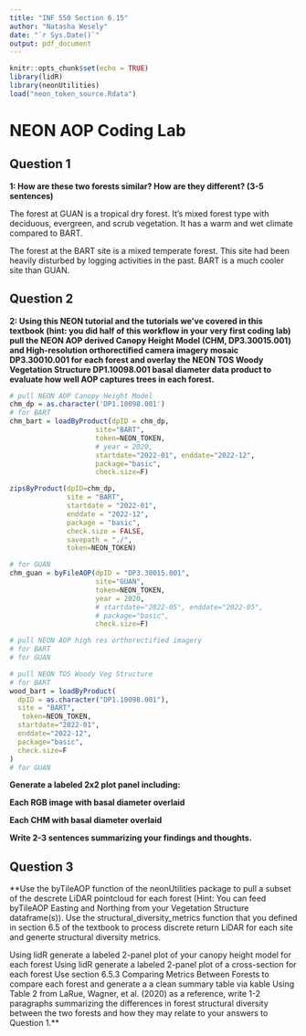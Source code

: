```yaml
---
title: "INF 550 Section 6.15"
author: "Natasha Wesely"
date: "`r Sys.Date()`"
output: pdf_document
---
```


```r
knitr::opts_chunk$set(echo = TRUE)
library(lidR)
library(neonUtilities)
load("neon_token_source.Rdata")

```

# NEON AOP Coding Lab
## Question 1
**1: How are these two forests similar? How are they different? (3-5 sentences)**

The forest at GUAN is a tropical dry forest. It's mixed forest type with deciduous, evergreen, and scrub vegetation. It has a warm and wet climate compared to BART.

The forest at the BART site is a mixed temperate forest. This site had been heavily disturbed by logging activities in the past. BART is a much cooler site than GUAN.

## Question 2
**2: Using this NEON tutorial and the tutorials we’ve covered in this textbook (hint: you did half of this workflow in your very first coding lab) pull the NEON AOP derived Canopy Height Model (CHM, DP3.30015.001) and High-resolution orthorectified camera imagery mosaic DP3.30010.001 for each forest and overlay the NEON TOS Woody Vegetation Structure DP1.10098.001 basal diameter data product to evaluate how well AOP captures trees in each forest.**

```r
# pull NEON AOP Canopy Height Model 
chm_dp = as.character('DP1.10098.001')
# for BART
chm_bart = loadByProduct(dpID = chm_dp, 
                     site="BART",
                     token=NEON_TOKEN,
                     # year = 2020,
                     startdate="2022-01", enddate="2022-12",
                     package="basic",
                     check.size=F)

zipsByProduct(dpID=chm_dp,
              site = "BART",
              startdate = "2022-01",
              enddate = "2022-12",
              package = "basic",
              check.size = FALSE,
              savepath = "./",
              token=NEON_TOKEN)

# for GUAN
chm_guan = byFileAOP(dpID = "DP3.30015.001", 
                     site="GUAN",
                     token=NEON_TOKEN,
                     year = 2020,
                     # startdate="2022-05", enddate="2022-05",
                     # package="basic",
                     check.size=F)

# pull NEON AOP high res orthorectified imagery
# for BART
# for GUAN

# pull NEON TOS Woody Veg Structure 
# for BART
wood_bart = loadByProduct(
  dpID = as.character("DP1.10098.001"),
  site = "BART",
   token=NEON_TOKEN,
  startdate="2022-01", 
  enddate="2022-12",
  package="basic",
  check.size=F
)
# for GUAN


```


**Generate a labeled 2x2 plot panel including:**

**Each RGB image with basal diameter overlaid**

**Each CHM with basal diameter overlaid**

**Write 2-3 sentences summarizing your findings and thoughts.**

## Question 3
**Use the byTileAOP function of the neonUtilities package to pull a subset of the descrete LiDAR pointcloud for each forest (Hint: You can feed byTileAOP Easting and Northing from your Vegetation Structure dataframe(s)). Use the structural_diversity_metrics function that you defined in section 6.5 of the textbook to process discrete return LiDAR for each site and generte structural diversity metrics.

Using lidR generate a labeled 2-panel plot of your canopy height model for each forest
Using lidR generate a labeled 2-panel plot of a cross-section for each forest
Use section 6.5.3 Comparing Metrics Between Forests to compare each forest and generate a a clean summary table via kable
Using Table 2 from LaRue, Wagner, et al. (2020) as a reference, write 1-2 paragraphs summarizing the differences in forest structural diversity between the two forests and how they may relate to your answers to Question 1.**
